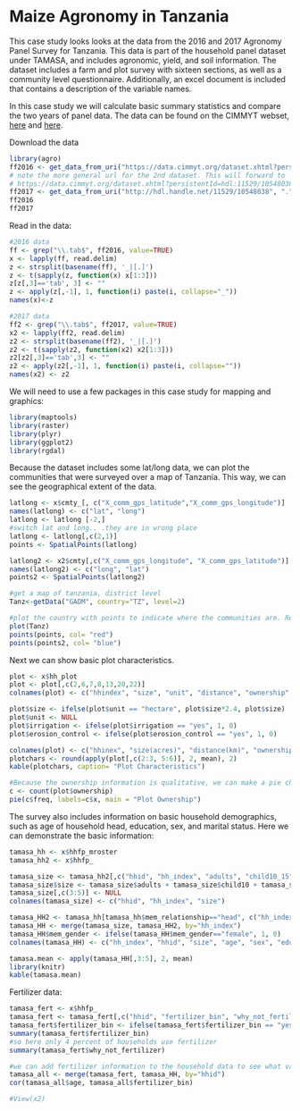 # Maize Agronomy in Tanzania

This case study looks looks at the data from the 2016 and 2017 Agronomy Panel Survey for Tanzania. This data is part of the household panel dataset under TAMASA, and includes agronomic, yield, and soil information. The dataset includes a farm and plot survey with sixteen sections, as well as a community level questionnaire. Additionally, an excel document is included that contains a description of the variable names.

In this case study we will calculate basic summary statistics and compare the two years of panel data. The data can be found on the CIMMYT webset,  [here](https://data.cimmyt.org/dataset.xhtml?persistentId=hdl:11529/10548039) and [here](https://data.cimmyt.org/dataset.xhtml?persistentId=hdl:11529/10548038).  


Download the data 

```r
library(agro)
ff2016 <- get_data_from_uri("https://data.cimmyt.org/dataset.xhtml?persistentId=hdl:11529/10548039", ".")
# note the more general url for the 2nd dataset. This will forward to
# https://data.cimmyt.org/dataset.xhtml?persistentId=hdl:11529/10548038
ff2017 <- get_data_from_uri("http://hdl.handle.net/11529/10548038", ".")
ff2016
ff2017
```


Read in the data:
```r
#2016 data
ff <- grep("\\.tab$", ff2016, value=TRUE)
x <- lapply(ff, read.delim)
z <- strsplit(basename(ff), '_|[.]')
z <- t(sapply(z, function(x) x[1:3]))
z[z[,3]=='tab', 3] <- ""
z <- apply(z[,-1], 1, function(i) paste(i, collapse="_"))
names(x)<-z

#2017 data
ff2 <- grep("\\.tab$", ff2017, value=TRUE)
x2 <- lapply(ff2, read.delim)
z2 <- strsplit(basename(ff2), '_|[.]')
z2 <- t(sapply(z2, function(x2) x2[1:3]))
z2[z2[,3]=='tab',3] <- ""
z2 <- apply(z2[,-1], 1, function(i) paste(i, collapse=""))
names(x2) <- z2

```

We will need to use a few packages in this case study for mapping and graphics: 
```r
library(maptools)
library(raster)
library(plyr)
library(ggplot2)
library(rgdal)
```

Because the dataset includes some lat/long data, we can plot the communities that were surveyed over a map of Tanzania. This way, we can see the geographical extent of the data. 

```r
latlong <- x$cmty_[, c("X_comm_gps_latitude","X_comm_gps_longitude")]
names(latlong) <- c("lat", "long")
latlong <- latlong [-2,]  
#switch lat and long.. .they are in wrong place
latlong <- latlong[,c(2,1)]
points <- SpatialPoints(latlong)

latlong2 <- x2$cmty[,c("X_comm_gps_longitude", "X_comm_gps_latitude")]
names(latlong2) <- c("long", "lat")
points2 <- SpatialPoints(latlong2)

#get a map of tanzania, district level
Tanz<-getData("GADM", country="TZ", level=2)

#plot the country with points to indicate where the communities are. Red indicates 2016 data, blue is 2017. The mostly overlap.
plot(Tanz)
points(points, col= "red")
points(points2, col= "blue")
```

Next we can show basic plot characteristics. 

```r
plot <- x$hh_plot
plot <- plot[,c(2,6,7,8,13,20,22)]
colnames(plot) <- c("hhindex", "size", "unit", "distance", "ownership", "irrigation", "erosion_control")

plot$size <- ifelse(plot$unit == "hectare", plot$size*2.4, plot$size) 
plot$unit <- NULL
plot$irrigation <- ifelse(plot$irrigation == "yes", 1, 0)
plot$erosion_control <- ifelse(plot$erosion_control == "yes", 1, 0)

colnames(plot) <- c("hhinex", "size(acres)", "distance(km)", "ownership", "irrigation (%)", "erosion (%)")
plotchars <- round(apply(plot[,c(2:3, 5:6)], 2, mean), 2)
kable(plotchars, caption= "Plot Characteristics")

#Because the ownership information is qualitative, we can make a pie chart to represent the information:
c <- count(plot$ownership)
pie(c$freq, labels=c$x, main = "Plot Ownership")
```

The survey also includes information on basic household demographics, such as age of household head, education, sex, and marital status. Here we can demonstrate the basic information: 

```r
tamasa_hh <- x$hhfp_mroster
tamasa_hh2 <- x$hhfp_

tamasa_size <- tamasa_hh2[,c("hhid", "hh_index", "adults", "child10_15", "child10")]
tamasa_size$size <- tamasa_size$adults + tamasa_size$child10 + tamasa_size$child10_15
tamasa_size[,c(3:5)] <- NULL
colnames(tamasa_size) <- c("hhid", "hh_index", "size")

tamasa_HH2 <- tamasa_hh[tamasa_hh$mem_relationship=="head", c("hh_index", "mem_age", "mem_gender", "mem_education", "mem_marital")]
tamasa_HH <- merge(tamasa_size, tamasa_HH2, by="hh_index")
tamasa_HH$mem_gender <- ifelse(tamasa_HH$mem_gender=="female", 1, 0)
colnames(tamasa_HH) <- c("hh_index", "hhid", "size", "age", "sex", "education", "marital")

tamasa.mean <- apply(tamasa_HH[,3:5], 2, mean)
library(knitr)
kable(tamasa.mean)
```

Fertilizer data: 
```r
tamasa_fert <- x$hhfp_
tamasa_fert <- tamasa_fert[,c("hhid", "fertilizer_bin", "why_not_fertilizer")]
tamasa_fert$fertilizer_bin <- ifelse(tamasa_fert$fertilizer_bin == "yes", 1, 0)
summary(tamasa_fert$fertilizer_bin)
#so here only 4 percent of households use fertilizer
summary(tamasa_fert$why_not_fertilizer)

#we can add fertilizer information to the household data to see what variables may be correlated with fertilizer use
tamasa_all <- merge(tamasa_fert, tamasa_HH, by="hhid")
cor(tamasa_all$age, tamasa_all$fertilizer_bin)

#View(x2)
```

